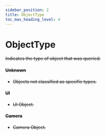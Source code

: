 ```yaml
---
sidebar_position: 2
title: ObjectType
toc_max_heading_level: 4
---
```


# ObjectType <s generated />

Indicates the type of object that was queried.

#### Unknown <s generated />

- Objects not classified as specific types.

#### UI <s generated />

- UI Object.

#### Camera <s generated />

- Camera Object.
